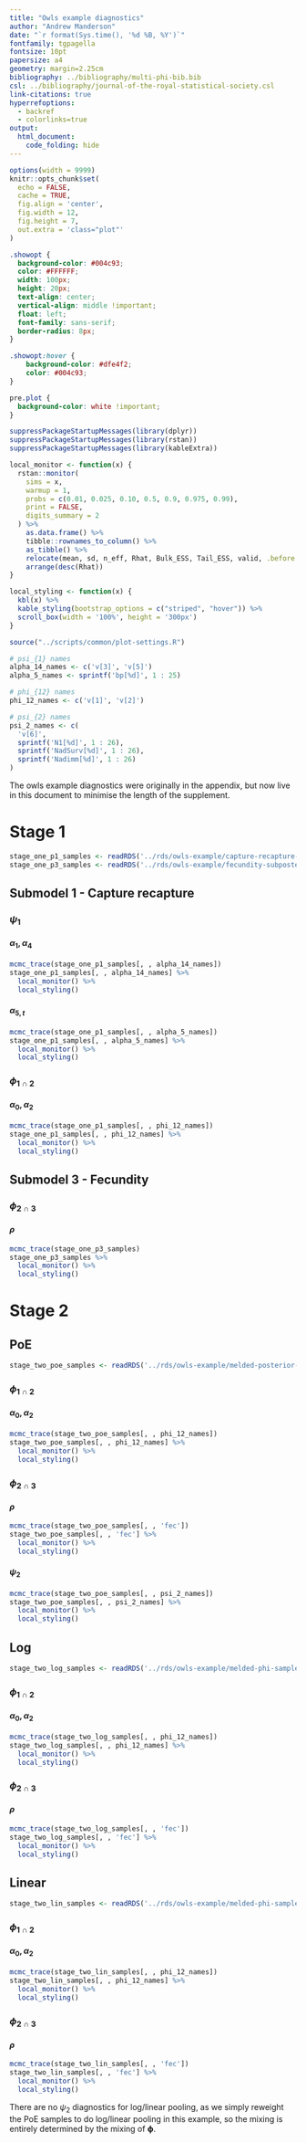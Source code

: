 ```yaml
---
title: "Owls example diagnostics"
author: "Andrew Manderson"
date: "`r format(Sys.time(), '%d %B, %Y')`"
fontfamily: tgpagella
fontsize: 10pt
papersize: a4
geometry: margin=2.25cm
bibliography: ../bibliography/multi-phi-bib.bib
csl: ../bibliography/journal-of-the-royal-statistical-society.csl
link-citations: true
hyperrefoptions:
  - backref
  - colorlinks=true
output:
  html_document:
    code_folding: hide
---
```


<script src="js/hideAll.js"></script>

\newcommand{\pd}{\text{p}}

<!--
Rscript -e 'rmarkdown::render("rmd-reports/2021-06-30_owls-diagnostics.rmd")'
-->

```r
options(width = 9999)
knitr::opts_chunk$set(
  echo = FALSE,
  cache = TRUE,
  fig.align = 'center',
  fig.width = 12,
  fig.height = 7,
  out.extra = 'class="plot"'
)
```

```css
.showopt {
  background-color: #004c93;
  color: #FFFFFF;
  width: 100px;
  height: 20px;
  text-align: center;
  vertical-align: middle !important;
  float: left;
  font-family: sans-serif;
  border-radius: 8px;
}

.showopt:hover {
    background-color: #dfe4f2;
    color: #004c93;
}

pre.plot {
  background-color: white !important;
}
```

```r
suppressPackageStartupMessages(library(dplyr))
suppressPackageStartupMessages(library(rstan))
suppressPackageStartupMessages(library(kableExtra))

local_monitor <- function(x) {
  rstan::monitor(
    sims = x,
    warmup = 1,
    probs = c(0.01, 0.025, 0.10, 0.5, 0.9, 0.975, 0.99),
    print = FALSE,
    digits_summary = 2
  ) %>%
    as.data.frame() %>%
    tibble::rownames_to_column() %>%
    as_tibble() %>%
    relocate(mean, sd, n_eff, Rhat, Bulk_ESS, Tail_ESS, valid, .before = se_mean) %>% 
    arrange(desc(Rhat))
}

local_styling <- function(x) {
  kbl(x) %>%
  kable_styling(bootstrap_options = c("striped", "hover")) %>%
  scroll_box(width = '100%', height = '300px')
}

source("../scripts/common/plot-settings.R")

# psi_{1} names
alpha_14_names <- c('v[3]', 'v[5]')
alpha_5_names <- sprintf('bp[%d]', 1 : 25)

# phi_{12} names
phi_12_names <- c('v[1]', 'v[2]')

# psi_{2} names
psi_2_names <- c(
  'v[6]',
  sprintf('N1[%d]', 1 : 26),
  sprintf('NadSurv[%d]', 1 : 26),
  sprintf('Nadimm[%d]', 1 : 26)
)
```

The owls example diagnostics were originally in the appendix, but now live in this document to minimise the length of the supplement.

# Stage 1

```r
stage_one_p1_samples <- readRDS('../rds/owls-example/capture-recapture-subposterior-samples.rds')
stage_one_p3_samples <- readRDS('../rds/owls-example/fecundity-subposterior-samples.rds')
```

## Submodel 1 - Capture recapture

### $\psi_{1}$

#### $\alpha_{1}, \alpha_{4}$

```r
mcmc_trace(stage_one_p1_samples[, , alpha_14_names])
stage_one_p1_samples[, , alpha_14_names] %>%
  local_monitor() %>%
  local_styling()
```

#### $\alpha_{5, t}$

```r
mcmc_trace(stage_one_p1_samples[, , alpha_5_names])
stage_one_p1_samples[, , alpha_5_names] %>%
  local_monitor() %>%
  local_styling()
```

### $\phi_{1 \cap 2}$

#### $\alpha_{0}, \alpha_{2}$

```r
mcmc_trace(stage_one_p1_samples[, , phi_12_names])
stage_one_p1_samples[, , phi_12_names] %>%
  local_monitor() %>%
  local_styling()
```

## Submodel 3 - Fecundity

### $\phi_{2 \cap 3}$

#### $\rho$

```r
mcmc_trace(stage_one_p3_samples)
stage_one_p3_samples %>%
  local_monitor() %>%
  local_styling()
```

# Stage 2

## PoE

```r
stage_two_poe_samples <- readRDS('../rds/owls-example/melded-posterior-samples.rds')
```

### $\phi_{1 \cap 2}$

#### $\alpha_{0}, \alpha_{2}$

```r
mcmc_trace(stage_two_poe_samples[, , phi_12_names])
stage_two_poe_samples[, , phi_12_names] %>%
  local_monitor() %>%
  local_styling()
```

### $\phi_{2 \cap 3}$

#### $\rho$

```r
mcmc_trace(stage_two_poe_samples[, , 'fec'])
stage_two_poe_samples[, , 'fec'] %>%
  local_monitor() %>%
  local_styling()
```

#### $\psi_{2}$

```r
mcmc_trace(stage_two_poe_samples[, , psi_2_names])
stage_two_poe_samples[, , psi_2_names] %>%
  local_monitor() %>%
  local_styling()
```

## Log

```r
stage_two_log_samples <- readRDS('../rds/owls-example/melded-phi-samples-log-pooling.rds')
```

### $\phi_{1 \cap 2}$

#### $\alpha_{0}, \alpha_{2}$

```r
mcmc_trace(stage_two_log_samples[, , phi_12_names])
stage_two_log_samples[, , phi_12_names] %>%
  local_monitor() %>%
  local_styling()
```

### $\phi_{2 \cap 3}$

#### $\rho$

```r
mcmc_trace(stage_two_log_samples[, , 'fec'])
stage_two_log_samples[, , 'fec'] %>%
  local_monitor() %>%
  local_styling()
```


## Linear

```r
stage_two_lin_samples <- readRDS('../rds/owls-example/melded-phi-samples-lin-pooling.rds')
```

### $\phi_{1 \cap 2}$

#### $\alpha_{0}, \alpha_{2}$

```r
mcmc_trace(stage_two_lin_samples[, , phi_12_names])
stage_two_lin_samples[, , phi_12_names] %>%
  local_monitor() %>%
  local_styling()
```

### $\phi_{2 \cap 3}$

#### $\rho$

```r
mcmc_trace(stage_two_lin_samples[, , 'fec'])
stage_two_lin_samples[, , 'fec'] %>%
  local_monitor() %>%
  local_styling()
```

There are no $\psi_{2}$ diagnostics for log/linear pooling, as we simply reweight the PoE samples to do log/linear pooling in this example, so the mixing is entirely determined by the mixing of $\boldsymbol{\phi}$.